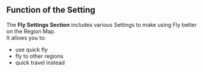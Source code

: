 ## Function of the Setting 

The **Fly Settings Section** includes various Settings to make using Fly better on the Region Map.
<br/>It allows you to:
- use quick fly 
- fly to other regions
- quick travel instead